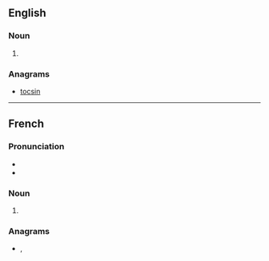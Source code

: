 ==English==

===Noun===
{{head|en|noun plural form}}

# {{plural of|tonic|lang=en}}

===Anagrams===
* [[tocsin]]

----

==French==

===Pronunciation===
* {{IPA|/tɔ.nik/|lang=fr}}
* {{homophones|tonics|tonique|toniques|lang=fr}}

===Noun===
{{head|fr|noun plural form|g=m}}

# {{plural of|tonic|lang=fr}}

===Anagrams===
* {{l|fr|citons}}, {{l|fr|tocsin}}